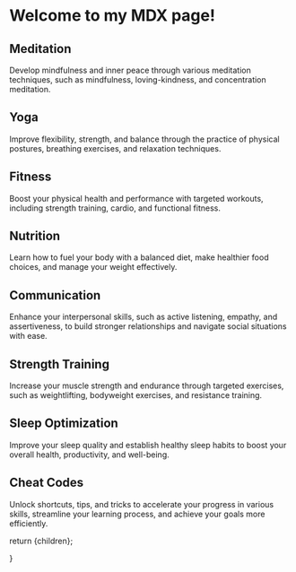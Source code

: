 
# Welcome to my MDX page!

<div className='flex flex-col'>
            <div className="grid grid-cols-1 md:grid-cols-2 lx:grid-cols-4 gap-4">
              <Link href='/Meditation' className="card bg-base-100 shadow-xl image-full hover:bg-base-200">
                <div className="card-body items-center">
                  <h2 className="card-title text-center">Meditation</h2>
                  <p className=' text-center'>Develop mindfulness and inner peace through various meditation techniques, such as mindfulness, loving-kindness, and concentration meditation.</p>
                </div>
              </Link>
              <Link href='/Yoga' className="card bg-base-100 shadow-xl image-full hover:bg-base-200">
                <div className="card-body items-center">
                  <h2 className="card-title text-center">Yoga</h2>
                  <p className=' text-center'> Improve flexibility, strength, and balance through the practice of physical postures, breathing exercises, and relaxation techniques.</p>
                </div>
              </Link><Link href='/Fitness' className="card bg-base-100 shadow-xl image-full hover:bg-base-200">
                <div className="card-body items-center">
                  <h2 className="card-title text-center">Fitness</h2>
                  <p className=' text-center'>Boost your physical health and performance with targeted workouts, including strength training, cardio, and functional fitness.</p>
                </div>
              </Link><Link href='/Nutrition' className="card bg-base-100 shadow-xl image-full hover:bg-base-200">
                <div className="card-body items-center">
                  <h2 className="card-title text-center">Nutrition</h2>
                  <p className=' text-center'>Learn how to fuel your body with a balanced diet, make healthier food choices, and manage your weight effectively.</p>
                </div>
              </Link><Link href='/Communication' className="card bg-base-100 shadow-xl image-full hover:bg-base-200">
                <div className="card-body items-center">
                  <h2 className="card-title text-center">Communication</h2>
                  <p className=' text-center'>Enhance your interpersonal skills, such as active listening, empathy, and assertiveness, to build stronger relationships and navigate social situations with ease.</p>
                </div>
              </Link><Link href='/Streangth' className="card bg-base-100 shadow-xl image-full hover:bg-base-200">
                <div className="card-body items-center">
                  <h2 className="card-title text-center">Strength Training</h2>
                  <p className=' text-center'>Increase your muscle strength and endurance through targeted exercises, such as weightlifting, bodyweight exercises, and resistance training.</p>
                </div>
              </Link><Link href='/Sleep' className="card bg-base-100 shadow-xl image-full hover:bg-base-200">
                <div className="card-body items-center">
                  <h2 className="card-title text-center">Sleep Optimization</h2>
                  <p className=' text-center'>Improve your sleep quality and establish healthy sleep habits to boost your overall health, productivity, and well-being.</p>
                </div>
              </Link><Link href='/Cheats' className="card bg-base-100 shadow-xl image-full hover:bg-base-200">
                <div className="card-body items-center">
                  <h2 className="card-title text-center">Cheat Codes</h2>
                  <p className=' text-center'>Unlock shortcuts, tips, and tricks to accelerate your progress in various skills, streamline your learning process, and achieve your goals more efficiently.</p>
                </div>
              </Link>
            </div>
          </div> 
  return <MdxLayout>{children}</MdxLayout>;
 
}